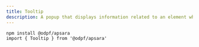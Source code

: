 ```yaml
---
title: Tooltip
description: A popup that displays information related to an element when the element receives keyboard focus or the mouse hovers over it.
---
```


<Preview>
  <Flex
    css={{
      flexDirection: "column",
      alignItems: "center",
      gap: "$3",
    }}
  >
  <TooltipProvider>
    <Radio>
      <Tooltip content="Tooltip A">
        <Radio.Item value="a" css={{ mr: '$3' }} />
      </Tooltip>
      <Tooltip content="Tooltip B">
        <Radio.Item value="b" css={{ mr: '$3' }} />
      </Tooltip>
    </Radio>
  </TooltipProvider>
  </Flex>
</Preview>


```tsx outline=true
npm install @odpf/apsara
import { Tooltip } from '@odpf/apsara'
```
